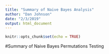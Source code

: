 ```yaml
---
title: "Summary of Naive Bayes Analysis"
author: "Dan Johnson"
date: "2/3/2019"
output: html_document
---
```


```r
knitr::opts_chunk$set(echo = TRUE)
```

#Summary of Naive Bayes Permutations Testing

